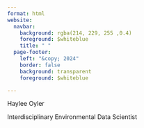 ```yaml
---
format: html
website:
  navbar:
    background: rgba(214, 229, 255 ,0.4)
    foreground: $whiteblue
    title: " " 
  page-footer: 
    left: "&copy; 2024"
    border: false
    background: transparent
    foreground: $whiteblue

---
```


<div class="text-block">
  <p class="index-title">Haylee Oyler</p>
  <p class="index-subtitle">Interdisciplinary Environmental Data Scientist</p>
</div>


<style>
  body {
  background-image: url(images/cr/ocean/waterway.jpeg);
  background-size: cover;
  background-position-y: bottom;
  background-repeat: no-repeat;
}
  
</style>


